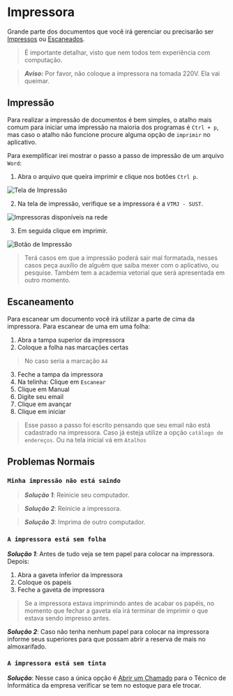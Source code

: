 # Impressora

Grande parte dos documentos que você irá gerenciar ou precisarão ser [Impressos](./impressora.mdx#impressão) ou [Escaneados](./impressora.mdx#escaneamento).

> É importante detalhar, visto que nem todos tem experiência com computação.

> **_Aviso:_** Por favor, não coloque a impressora na tomada 220V. Ela vai queimar.

## Impressão

Para realizar a impressão de documentos é bem simples, o atalho mais comum para iniciar uma impressão na maioria dos programas é `Ctrl + p`, mas caso o atalho não funcione procure alguma opção de `imprimir` no aplicativo.

Para exemplificar irei mostrar o passo a passo de impressão de um arquivo `Word`:

1. Abra o arquivo que queira imprimir e clique nos botões `Ctrl p`.

![Tela de Impressão](/components/images/print/word1.png)

2. Na tela de impressão, verifique se a impressora é a `VTMJ - SUST`.

![Impressoras disponíveis na rede](/components/images/print/word2.png)

3. Em seguida clique em imprimir.

![Botão de Impressão](/components/images/print/word3.png)

> Terá casos em que a impressão poderá sair mal formatada, nesses casos peça auxílio de alguém que saiba mexer com o aplicativo, ou pesquise. Também tem a academia vetorial que será apresentada em outro momento.

## Escaneamento

Para escanear um documento você irá utilizar a parte de cima da impressora. Para escanear de uma em uma folha:

1. Abra a tampa superior da impressora
2. Coloque a folha nas marcações certas
> No caso seria a marcação `A4`
3. Feche a tampa da impressora
4. Na telinha: Clique em `Escanear`
5. Clique em Manual
6. Digite seu email
7. Clique em avançar
8. Clique em iniciar
> Esse passo a passo foi escrito pensando que seu email não está cadastrado na impressora. Caso já esteja utilize a opção `catálogo de endereços`. Ou na tela inicial vá em `Atalhos`

## Problemas Normais

### `Minha impressão não está saindo`

> **_Solução 1_**: Reinicie seu computador.

> **_Solução 2_**: Reinicie a impressora.

> **_Solução 3_**: Imprima de outro computador.

### `A impressora está sem folha`

**_Solução 1_**: Antes de tudo veja se tem papel para colocar na impressora. Depois:

1. Abra a gaveta inferior da impressora
2. Coloque os papeis
3. Feche a gaveta de impressora

> Se a impressora estava imprimindo antes de acabar os papéis, no momento que fechar a gaveta ela irá terminar de imprimir o que estava sendo impresso antes.

**_Solução 2_**: Caso não tenha nenhum papel para colocar na impressora informe seus superiores para que possam abrir a reserva de mais no almoxarifado.

### `A impressora está sem tinta`

**_Solução_**: Nesse caso a única opção é [Abrir um Chamado](./chamado.mdx) para o Técnico de Informática da empresa verificar se tem no estoque para ele trocar.